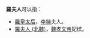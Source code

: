 '''羅夫人'''可以指：
*[[羅皇太后|羅皇太后]]，[[李特|李特]]夫人。
*[[羅夫人_(北魏)|羅夫人 (北魏)]]，[[魏孝文帝|魏孝文帝]]妃嫔。

{{消歧义|L罗|cat=三字封号消歧义}}